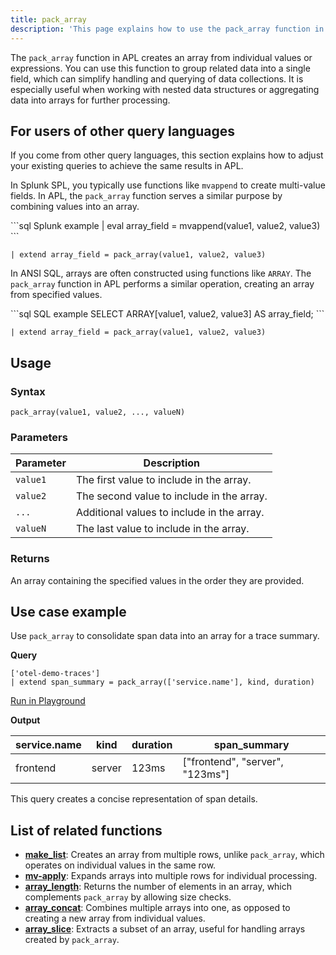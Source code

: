 ```yaml
---
title: pack_array
description: 'This page explains how to use the pack_array function in APL.'
---
```


The `pack_array` function in APL creates an array from individual values or expressions. You can use this function to group related data into a single field, which can simplify handling and querying of data collections. It is especially useful when working with nested data structures or aggregating data into arrays for further processing.

## For users of other query languages

If you come from other query languages, this section explains how to adjust your existing queries to achieve the same results in APL.

<AccordionGroup>
<Accordion title="Splunk SPL users">

In Splunk SPL, you typically use functions like `mvappend` to create multi-value fields. In APL, the `pack_array` function serves a similar purpose by combining values into an array.

<CodeGroup>
```sql Splunk example
| eval array_field = mvappend(value1, value2, value3)
```

```kusto APL equivalent
| extend array_field = pack_array(value1, value2, value3)
```
</CodeGroup>

</Accordion>
<Accordion title="ANSI SQL users">

In ANSI SQL, arrays are often constructed using functions like `ARRAY`. The `pack_array` function in APL performs a similar operation, creating an array from specified values.

<CodeGroup>
```sql SQL example
SELECT ARRAY[value1, value2, value3] AS array_field;
```

```kusto APL equivalent
| extend array_field = pack_array(value1, value2, value3)
```
</CodeGroup>

</Accordion>
</AccordionGroup>

## Usage

### Syntax

```kusto
pack_array(value1, value2, ..., valueN)
```

### Parameters

| Parameter | Description                 |
|-----------|-----------------------------|
| `value1`  | The first value to include in the array. |
| `value2`  | The second value to include in the array. |
| `...`     | Additional values to include in the array. |
| `valueN`  | The last value to include in the array.    |

### Returns

An array containing the specified values in the order they are provided.

## Use case example

Use `pack_array` to consolidate span data into an array for a trace summary.

**Query**

```kusto
['otel-demo-traces']
| extend span_summary = pack_array(['service.name'], kind, duration)
```

[Run in Playground](https://play.axiom.co/axiom-play-qf1k/explorer?initForm=%7B%22apl%22%3A%22%5B'otel-demo-traces'%5D%20%7C%20extend%20span_summary%20%3D%20pack_array(%5B'service.name'%5D%2C%20kind%2C%20duration)%22%7D)

**Output**

| service.name      | kind     | duration | span_summary                        |
|-------------------|----------|----------|-------------------------------------|
| frontend          | server   | 123ms    | ["frontend", "server", "123ms"]    |

This query creates a concise representation of span details.

## List of related functions

- [**make_list**](/apl/array-functions/make_list-function): Creates an array from multiple rows, unlike `pack_array`, which operates on individual values in the same row.
- [**mv-apply**](/apl/array-functions/mv-apply-function): Expands arrays into multiple rows for individual processing.
- [**array_length**](/apl/array-functions/array_length-function): Returns the number of elements in an array, which complements `pack_array` by allowing size checks.
- [**array_concat**](/apl/array-functions/array_concat-function): Combines multiple arrays into one, as opposed to creating a new array from individual values.
- [**array_slice**](/apl/array-functions/array_slice-function): Extracts a subset of an array, useful for handling arrays created by `pack_array`.
